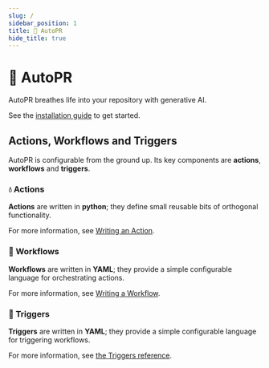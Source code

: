 ```yaml
---
slug: /
sidebar_position: 1
title: 🌳 AutoPR
hide_title: true
---
```


# 🌳 AutoPR

AutoPR breathes life into your repository with generative AI.

See the [installation guide](./installation) to get started.

## Actions, Workflows and Triggers

AutoPR is configurable from the ground up.
Its key components are **actions**, **workflows** and **triggers**.

### 💧 Actions

**Actions** are written in **python**; they define small reusable bits of orthogonal functionality.

For more information, see [Writing an Action](tutorials/writing-an-action).

### 🌊 Workflows

**Workflows** are written in **YAML**; they provide a simple configurable language for orchestrating actions.

For more information, see [Writing a Workflow](tutorials/writing-a-workflow).

### 🏁 Triggers

**Triggers** are written in **YAML**; they provide a simple configurable language for triggering workflows.

For more information, see [the Triggers reference](reference/triggers).